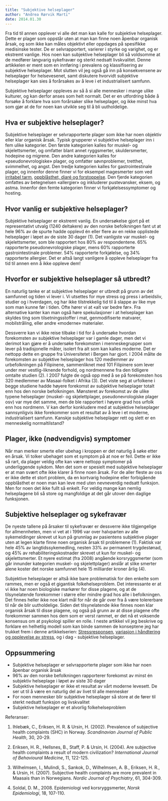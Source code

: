 ```yaml
---
title: "Subjektive helseplager"
author: "Andrea Rørvik Marti"
date: 2014.01.30
---
```


Fra tid til annen opplever vi alle det man kan kalle for subjektive helseplager. Dette er plager som oppstår uten at man kan finne noen åpenbar organisk årsak, og som ikke kan måles objektivt eller oppdages på spesifikke medisinske tester. De er selvrapportert, varierer i styrke og varighet, og er ekstremt vanlige. Hos noen kan subjektive helseplager bli så voldsomme at de medfører langvarig sykefravær og sterkt nedsatt livskvalitet. Denne artikkelen er ment som en innføring i prevalens og klassifisering av subjektive helseplager. Mot slutten vil jeg også gå inn på konsekvensene av helseplager for helsevesenet, samt diskutere hvorvidt subjektive helseplager kan sies å forårsakes av å leve i et industrialisert samfunn.

Subjektive helseplager oppleves av så å si alle mennesker i mange ulike kulturer, og kan derfor anses som helt normalt. Det er en utfordring både å forsøke å forklare hva som forårsaker slike helseplager, og ikke minst hva som gjør at de for noen kan utvikle seg til å bli uutholdelige.

## Hva er subjektive helseplager?

Subjektive helseplager er selvrapporterte plager som ikke har noen objektiv eller klar organisk årsak. Typisk grupperer vi subjektive helseplager inn i fem ulike kategorier. Den første kategorien kalles for muskel- og skjelettsmerter, og omfatter blant annet ryggsmerter, skuldersmerter, hodepine og migrene. Den andre kategorien kalles for «pseudonevrologiske» plager, og omfatter søvnproblemer, tretthet, svimmelhet, og angst. Den tredje kategorien kalles for gastrointestinale plager, og innenfor denne finner vi for eksempel magesmerter som ved [irritabel tarm](brokenlink/irritabel-tarm-hvordan-behandles-det/ "Irritabel tarm – hvordan behandles det?"), [oppblåsthet, diaré og forstoppelse](brokenlink/diare-forstoppelse-og-gass-hva-kan-du-gjore/ "Diaré, forstoppelse og gass – hva kan du gjøre?"). Den fjerde kategorien omfattes av betegnelsen «allergier» og inkluderer pustevansker, eksem, og astma. Innenfor den femte kategorien finner vi forkjølelsessymptomer og hosting.

## Hvor vanlig er subjektive helseplager?

Subjektive helseplager er ekstremt vanlig. En undersøkelse gjort på et representativt utvalg (1240 deltakere) av den norske befolkningen fant ut at hele 96% av de spurte hadde opplevd én eller flere av en rekke opplistede helseplager i løpet av de siste 30 dager (1). Det vanligste var muskel- og skjelettsmerter, som ble rapportert hos 80% av respondentene. 65% rapporterte pseudonevrologiske plager, mens 60% rapporterte gastrointestinale problemer. 54% rapporterte forkjølelse, og 34% rapporterte allergier. Det er altså langt vanligere å oppleve helseplager fra tid til annen enn å ikke oppleve dem!

## Hvorfor er subjektive helseplager så utbredt?

En naturlig tanke er at subjektive helseplager er utbredt på grunn av det samfunnet og tiden vi lever i. Vi utsettes for mye stress og press i arbeidsliv, studier og i hverdagen, og har ikke tilstrekkelig tid til å slappe av like mye som man kunne før i tiden. Ofte hører vi at «alt var bedre før». Fra alternative kanter kan man også høre spekulasjoner i at helseplager kan skyldes ting som tilsetningsstoffer i mat, genmodifiserte matvarer, mobilstråling, eller andre «moderne» materialer.

Dessverre kan vi ikke reise tilbake i tid for å undersøke hvordan forekomsten av subjektive helseplager var i gamle dager, men det vi derimot kan gjøre er å undersøke forekomsten i menneskegrupper som lever på tradisjonelle måter, isolert fra alt som kan kalles moderne. Det er nettopp dette en gruppe fra Universitetet i Bergen har gjort. I 2004 målte de forekomsten av subjektive helseplager hos 120 medlemmer av urbefolkningen på Filipinene, sammenliknet med 101 Filipinere som lever under mer vestlig-liknende forhold, og nordmennene fra den tidligere omtalte studien (2). I 2007 fulgte de også opp med å se på forekomsten hos 320 medlemmer av Masaai-folket i Afrika (3). Det viste seg at urfolkene i begge studiene hadde høyere forekomst av subjektive helseplager totalt enn hos den norske befolkningen. Mønsteret av forekomst av de ulike typene helseplager (muskel- og skjelettplager, pseudonevrologiske plager osv) var mye det samme, men de ble rapportert i høyere grad hos urfolk enn hos nordmenn. V kan derfor konkludere med at subjektive helseplager sannsynligvis ikke forekommer som et resultat av å leve i et moderne, industrialisert samfunn. Kanskje subjektive helseplager rett og slett er en menneskelig normaltilstand?

## Plager, ikke (nødvendigvis) symptomer

Når man merker smerte eller ubehag i kroppen er det naturlig å søke etter en årsak. Vi tolker ubehaget som et symptom på at noe er feil. Dette er ikke så rart, da plager veldig ofte kan være nettopp symptomer på underliggende sykdom. Men det som er spesielt med subjektive helseplager er at man svært ofte ikke klarer å finne noen årsak. For de aller fleste av oss er ikke dette et stort problem, da en kortvarig hodepine eller forbigående oppblåsthet er noen man kan leve med uten nevneverdig nedsatt funksjon. Men for noen det ikke fullt så enkelt. For veldig mange kan nemlig helseplagene bli så store og mangfoldige at det går utover den daglige funksjonen.

## Subjektive helseplager og sykefravær

De nyeste tallene på årsaker til sykefravær er dessverre ikke tilgjengelige for allmennheten, men vi vet at i 1996 var over halvparten av alle sykemeldinger skrevet ut kun på grunnlag av pasientens subjektive plager uten at legen klarte finne noen organisk årsak til problemene (1). Faktisk var hele 45% av langtidssykemedling, nesten 33% av permanent trygdestønad, og 45% av rehabiliteringskostnader skrevet ut kun for muskel- og skjelettsmerter. Et nyere estimat (fra 2008) angående korsryggsmerter (som går innunder kategorien muskel- og skjelettplager) anslår at slike smerter alene koster det norske samfunnet hele 15 milliarder kroner årlig (4).

Subjektive helseplager er altså ikke bare problematisk for den enkelte som rammes, men er også et gigantisk folkehelseproblem. Det interessante er at vi ikke har noen biologiske markører for disse plagene, og at de tilsynelatende forekommer i større eller mindre grad hos alle i befolkningen. Det finnes heller ikke noe klart mål for når de går over fra å være tolererbare til når de blir uutholdelige. Siden det tilsynelatende ikke finnes noen klar organisk årsak til disse plagene, og også på grunn av at disse plagene ofte forekommer sammen hos dem som er verst rammet, er det nå et voksende konsensus om at psykologi spiller en rolle. I neste artikkel vil jeg beskrive og forklare en helhetlig modell som kan binde sammen de konseptene jeg har trukket frem i denne artikkelserien: [Stressresponsen](brokenlink/stressresponsen/ "Stressresponsen"), [variasjon i håndtering og opplevelse av stress](brokenlink/stressresponsen-faktorer/ "Dette påvirker håndtering og opplevelse av stress"), og i dag - subjektive helseplager.

## Oppsummering

-   Subjektive helseplager er selvrapporterte plager som ikke har noen åpenbar organisk årsak
-   96% av den norske befolkningen rapporterer forekomst av minst én subjektiv helseplage i løpet av siste 30 dager
-   Subjektive helseplager er ikke et resultat av vårt moderne levesett. De ser ut til å være en naturlig del av livet til alle mennesker
-   For noen mennesker blir subjektive helseplager så store at de fører til sterkt nedsatt funksjon og livskvalitet
-   Subjektive helseplager er et alvorlig folkehelseproblem

Referanser:

1.  Ihlebæk, C., Eriksen, H. R. & Ursin, H. (2002). Prevalence of subjective health complaints (SHC) in Norway. *Scandinavian Journal of Public Health*, 30, 20-29.

2.  Eriksen, H. R., Hellsnes, B., Staff, P. & Ursin, H. (2004). Are subjective health complaints a result of modern civilization? *International Journal of Behavioural Medicine*, 11, 122-125.

3.  Wilhelmsen, I., Mulindi, S., Sankok, D., Wilhelmsen, A. B., Eriksen, H. R., & Ursin, H. (2007). Subjective health complaints are more prevalent in Maasais than in Norwegians. *Nordic Journal of Psychiatry*, 61, 304-309.

4.  Soldal, D. M., 2008. Epidemiologi ved korsryggsmerter, *Norsk Epidemiologi*, 18, 107-110.
